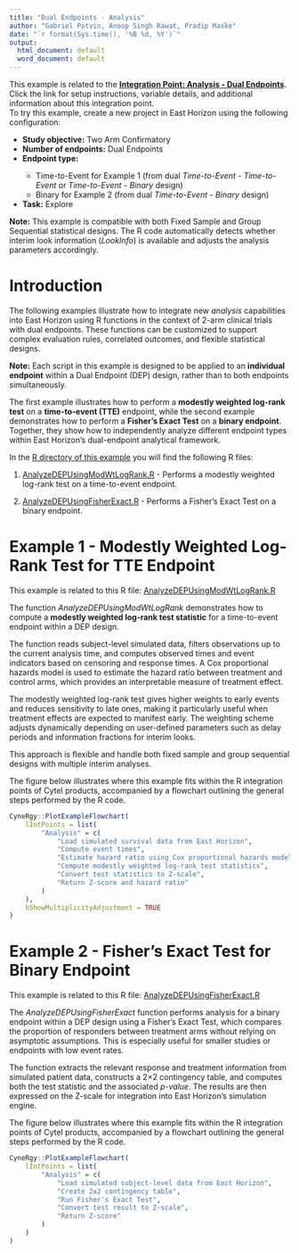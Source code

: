 ```yaml
---
title: "Dual Endpoints - Analysis"
author: "Gabriel Potvin, Anoop Singh Rawat, Pradip Maske"
date: "`r format(Sys.time(), '%B %d, %Y')`"
output:
  html_document: default
  word_document: default
---
```


<div class="alert alert-primary" role="alert">
<p style="margin-bottom:0">This example is related to the <a href="IntegrationPointAnalysisDual.html" class="alert-link">**Integration Point: Analysis - Dual Endpoints**</a>. Click the link for setup instructions, variable details, and additional information about this integration point.</p></div>

<div class="alert alert-danger" role="alert">
To try this example, create a new project in East Horizon using the following configuration:
<ul style="margin-bottom:0">
<li>**Study objective:** Two Arm Confirmatory</li>
<li>**Number of endpoints:** Dual Endpoints</li>
<li>**Endpoint type:**</li>
<ul style="margin-bottom:0">
<li>Time-to-Event for Example 1 (from dual *Time-to-Event - Time-to-Event* or *Time-to-Event - Binary* design)</li>
<li>Binary for Example 2 (from dual *Time-to-Event - Binary* design)</li>
</ul>
<li>**Task:** Explore</li>
</ul></div>

<div class="alert alert-warning" role="alert">
<p style="margin-bottom:0">**Note:** This example is compatible with both Fixed Sample and Group Sequential statistical designs. The R code automatically detects whether interim look information (*LookInfo*) is available and adjusts the analysis parameters accordingly.</p>
</div>

# Introduction

The following examples illustrate how to integrate new *analysis* capabilities into East Horizon using R functions in the context of 2-arm clinical trials with dual endpoints. These functions can be customized to support complex evaluation rules, correlated outcomes, and flexible statistical designs.

**Note:** Each script in this example is designed to be applied to an **individual endpoint** within a Dual Endpoint (DEP) design, rather than to both endpoints simultaneously.

The first example illustrates how to perform a **modestly weighted log-rank test** on a **time-to-event (TTE)** endpoint, while the second example demonstrates how to perform a **Fisher's Exact Test** on a **binary endpoint**. Together, they show how to independently analyze different endpoint types within East Horizon's dual-endpoint analytical framework.

In the [R directory of this example](https://github.com/Cytel-Inc/CyneRgy/tree/main/inst/Examples/DEPOutcomeAnalysis/R) you will find the following R files:

1. [AnalyzeDEPUsingModWtLogRank.R](https://github.com/Cytel-Inc/CyneRgy/blob/main/inst/Examples/DEPAnalysis/R/AnalyzeDEPUsingModWtLogRank.R) - Performs a modestly weighted log-rank test on a time-to-event endpoint.

2. [AnalyzeDEPUsingFisherExact.R](https://github.com/Cytel-Inc/CyneRgy/blob/main/inst/Examples/DEPAnalysis/R/AnalyzeDEPUsingFisherExact.R) - Performs a Fisher's Exact Test on a binary endpoint.

# Example 1 - Modestly Weighted Log-Rank Test for TTE Endpoint

<div class="alert alert-primary" role="alert">
  <p style="margin-bottom:0"> This example is related to this R file: <a href="https://github.com/Cytel-Inc/CyneRgy/blob/main/inst/Examples/DEPAnalysis/R/AnalyzeDEPUsingModWtLogRank.R" class="alert-link">AnalyzeDEPUsingModWtLogRank.R</a></p>
</div>

The function *AnalyzeDEPUsingModWtLogRank* demonstrates how to compute a **modestly weighted log-rank test statistic** for a time-to-event endpoint within a DEP design.  

The function reads subject-level simulated data, filters observations up to the current analysis time, and computes observed times and event indicators based on censoring and response times. A Cox proportional hazards model is used to estimate the hazard ratio between treatment and control arms, which provides an interpretable measure of treatment effect.

The modestly weighted log-rank test gives higher weights to early events and reduces sensitivity to late ones, making it particularly useful when treatment effects are expected to manifest early. The weighting scheme adjusts dynamically depending on user-defined parameters such as delay periods and information fractions for interim looks.  

This approach is flexible and handle both fixed sample and group sequential designs with multiple interim analyses.

The figure below illustrates where this example fits within the R integration points of Cytel products, accompanied by a flowchart outlining the general steps performed by the R code.

```r
CyneRgy::PlotExampleFlowchart(
    lIntPoints = list(
        "Analysis" = c(
            "Load simulated survival data from East Horizon",
            "Compute event times",
            "Estimate hazard ratio using Cox proportional hazards models",
            "Compute modestly weighted log-rank test statistics",
            "Convert test statistics to Z-scale",
            "Return Z-score and hazard ratio"
        )
    ),
    bShowMultiplicityAdjustment = TRUE
)
```

# Example 2 - Fisher's Exact Test for Binary Endpoint

<div class="alert alert-primary" role="alert">
  <p style="margin-bottom:0"> This example is related to this R file: <a href="https://github.com/Cytel-Inc/CyneRgy/blob/main/inst/Examples/DEPAnalysis/R/AnalyzeDEPUsingFisherExact.R" class="alert-link">AnalyzeDEPUsingFisherExact.R</a></p>
</div>

The *AnalyzeDEPUsingFisherExact* function performs analysis for a binary endpoint within a DEP design using a Fisher's Exact Test, which compares the proportion of responders between treatment arms without relying on asymptotic assumptions. This is especially useful for smaller studies or endpoints with low event rates.

The function extracts the relevant response and treatment information from simulated patient data, constructs a 2×2 contingency table, and computes both the test statistic and the associated *p-value*. The results are then expressed on the Z-scale for integration into East Horizon’s simulation engine.

The figure below illustrates where this example fits within the R integration points of Cytel products, accompanied by a flowchart outlining the general steps performed by the R code.

```r
CyneRgy::PlotExampleFlowchart(
    lIntPoints = list(
        "Analysis" = c(
            "Load simulated subject-level data from East Horizon",
            "Create 2x2 contingency table",
            "Run Fisher's Exact Test",
            "Convert test result to Z-scale",
            "Return Z-score"
        )
    )
)
```
